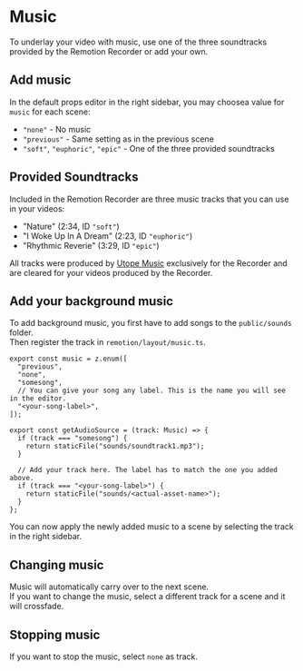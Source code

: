 # Music

To underlay your video with music, use one of the three soundtracks provided by the Remotion Recorder or add your own.

## Add music

In the default props editor in the right sidebar, you may choosea value for `music` for each scene:

- `"none"` - No music
- `"previous"` - Same setting as in the previous scene
- `"soft"`, `"euphoric"`, `"epic"` - One of the three provided soundtracks

## Provided Soundtracks

Included in the Remotion Recorder are three music tracks that you can use in your videos:

- "Nature" (2:34, ID `"soft"`)
- "I Woke Up In A Dream" (2:23, ID `"euphoric"`)
- "Rhythmic Reverie" (3:29, ID `"epic"`)

All tracks were produced by [Utope Music](https://www.instagram.com/utopemusic) exclusively for the Recorder and are cleared for your videos produced by the Recorder.

## Add your background music

To add background music, you first have to add songs to the `public/sounds` folder.  
Then register the track in `remotion/layout/music.ts`.

```tsx filename="remotion/config/sounds.ts"
export const music = z.enum([
  "previous",
  "none",
  "somesong",
  // You can give your song any label. This is the name you will see in the editor.
  "<your-song-label>",
]);

export const getAudioSource = (track: Music) => {
  if (track === "somesong") {
    return staticFile("sounds/soundtrack1.mp3");
  }

  // Add your track here. The label has to match the one you added above.
  if (track === "<your-song-label>") {
    return staticFile("sounds/<actual-asset-name>");
  }
};
```

You can now apply the newly added music to a scene by selecting the track in the right sidebar.

## Changing music

Music will automatically carry over to the next scene.  
If you want to change the music, select a different track for a scene and it will crossfade.

## Stopping music

If you want to stop the music, select `none` as track.
